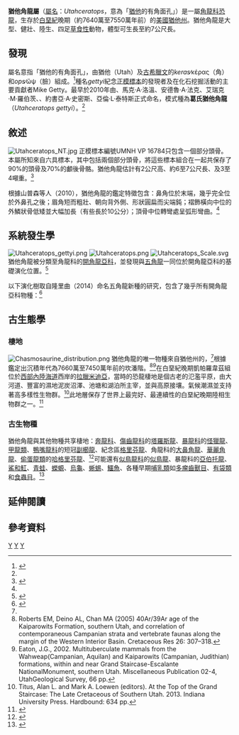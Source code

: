 {{Automatic Taxobox
| taxon = Utahceratops
| fossil_range = [[白堊紀|白堊紀]]晚期,{{fossilrange|76.4|75.5}}
| image = Utahceratops gettyi 3 salt lake city.jpg
| image_width = 250px
| image_caption = 重建骨架模型，位於{{link-en|猶他自然史博物館|Natural History Museum of Utah}}
| authority = Sampson ''et al.'', 2010
| type_species = '''葛氏猶他角龍<br>''Utahceratops gettyi'''''
| type_species_authority = Sampson ''et al.'', 2010
}}

'''猶他角龍屬'''（[[學名|屬名]]：''Utahceratops''，意為「[[猶他|猶他]]的有角面孔」）是一屬[[角龍科|角龍科]][[恐龍|恐龍]]，生存於[[白堊紀|白堊紀]]晚期（約7640萬至7550萬年前）的[[美國|美國]][[猶他州|猶他州]]。猶他角龍是大型、健壯、陸生、四足[[草食性|草食性]]動物，體型可生長至約7公尺長。

==發現==
屬名意指「猶他的有角面孔」，由猶他（Utah）及[[古希臘文|古希臘文]]的''keras''∕κέρας（角）和''ops''∕ὤψ（臉）組成。<ref name="Liddell 1980">{{cite book | author = Liddell, Henry George and Robert Scott | year = 1980 | title = A Greek-English Lexicon (Abridged Edition) | url = https://archive.org/details/lexicon00lidd | publisher = Oxford University Press | location = United Kingdom | isbn = 0-19-910207-4}}</ref>種名''gettyi''紀念[[正模標本|正模標本]]的發現者及在{{link-en|大升梯國家紀念區|Grand Staircase-Escalante National Monument}}化石挖掘活動的主要貢獻者Mike Getty。最早於2010年由{{link-en|史考特·D·山普森|Scott D. Sampson}}、馬克·A·洛溫、安德魯·A·法克、艾瑞克·M·羅伯茨、{{link-en|凱瑟琳·A·福斯特|Catherine Ann Forster}}、約書亞·A·史密斯、亞倫·L·泰特斯正式命名，模式種為'''葛氏猶他角龍'''（''Utahceratops gettyi''）。<ref name="Sampson"/>

==敘述==
[[File:Utahceratops_NT.jpg|thumb]]
正模標本編號UMNH VP 16784只包含一個部分頭骨。本屬所知來自六具標本，其中包括兩個部分頭骨，將這些標本組合在一起共保存了90%的頭骨及70%的顱後骨骼。猶他角龍估計有2公尺高、約6至7公尺長、及3至4噸重。<ref>{{cite news |title=Descubren nuevos dinosaurios con cuernos |language=es |newspaper=La Nación |date=26 September 2010 |url=http://www.nacion.com/2010-09-27/AldeaGlobal/NotasSecundarias/AldeaGlobal2535204.aspx |trans-title=New dinosaurs with horns have been discovered |access-date=22 December 2014 |archive-url=https://web.archive.org/web/20130612021222/http://www.nacion.com/2010-09-27/AldeaGlobal/NotasSecundarias/AldeaGlobal2535204.aspx |archive-date=12 June 2013 }}</ref>

根據山普森等人（2010），猶他角龍的鑑定特徵包含：鼻角位於末端，幾乎完全位於外鼻孔之後；眉角短而粗壯、朝向背外側、形狀圓扁而尖端鈍；褶飾橫向中位的外鱗狀骨低矮並大幅加長（有些長於10公分）；頂骨中位轉彎處呈弧形彎曲。<ref name="Sampson"/>

==系統發生學==
[[File:Utahceratops_gettyi.png|thumb]]
[[File:Utahceratops.png|thumb]]
[[File:Utahceratops_Scale.svg|thumb]]
猶他角龍被分類至角龍科的[[開角龍亞科|開角龍亞科]]，並發現與[[五角龍|五角龍]]一同位於開角龍亞科的基礎演化位置。<ref name="Sampson">{{Cite journal | last1 = Sampson | first1 = S. D. | last2 = Loewen | first2 = M. A. | last3 = Farke | first3 = A. A. | last4 = Roberts | first4 = E. M. | last5 = Forster | first5 = C. A. | last6 = Smith | first6 = J. A. | last7 = Titus | first7 = A. L. | editor1-last = Stepanova | editor1-first = Anna | title = New Horned Dinosaurs from Utah Provide Evidence for Intracontinental Dinosaur Endemism | doi = 10.1371/journal.pone.0012292 | journal = PLoS ONE | volume = 5 | issue = 9 | pages = e12292 | year = 2010 | pmid =  20877459| pmc =2929175 }}</ref>

以下演化樹取自隆里曲（2014）命名五角龍新種的研究，包含了幾乎所有開角龍亞科物種：<ref name="longrich15">{{Cite journal | doi = 10.1016/j.cretres.2014.06.011| title = The horned dinosaurs Pentaceratops and Kosmoceratops from the upper Campanian of Alberta and implications for dinosaur biogeography| journal = Cretaceous Research| volume = 51| pages = 292| year = 2014| last1 = Longrich | first1 = N. R. }}</ref>

{{clade| style=font-size:85%;line-height:85%
|label1=[[開角龍亞科|開角龍亞科]]
|1={{clade
 |1=[[墨丘利角龍屬|墨丘利角龍]]
 |2={{clade
  |1=[[朱迪角龍|朱迪角龍]]
  |2={{clade
   |1={{clade
    |label1=[[開角龍|開角龍]]
    |1={{clade
     |1=開角龍未命名種 CMN 2280
     |2={{clade
      |1=貝氏開角龍
      |2=[[迷亂角龍|爾文開角龍]] }} }}
    |2=[[魅惑角龍屬|魅惑角龍屬]] }}
   |2={{clade
    |1=[[阿古哈角龍|阿古哈角龍]]
    |2={{clade
     |1={{clade
      |1=北方五角龍
      |2=威廉·福克的開角龍類
      |3={{clade
       |1=斯氏[[五角龍|五角龍]]
       |2='''猶他角龍''' }} }}
     |2={{clade
      |label1=[[華麗角龍|華麗角龍]]
      |1={{clade
       |1=里氏華麗角龍
       |2=華麗角龍未命名種 CMN 8301 }}
      |2={{clade
       |1={{clade
        |1=[[準角龍|準角龍]]
        |2=杏仁組的開角龍類 }}
       |2={{clade
        |1={{clade
         |1=[[狂野角龍|狂野角龍]]
         |2=[[科阿韋拉角龍|科阿韋拉角龍]] }}
        |2={{clade
         |1=[[無鼻角龍|無鼻角龍]]
         |label2={{link-en|三角龍族|Triceratopsini}}
         |2={{clade
          |1=[[泰坦角龍|泰坦角龍]]
          |2={{clade
           |1=[[牛角龍|牛角龍]]
           |label2=[[三角龍|三角龍]]
           |2={{clade
            |1=猶他三角龍
            |2={{clade
             |1=皺褶三角龍
             |2=前突三角龍 }} }} }} }} }} }} }} }} }} }} }} }} }} }}

==古生態學==
===棲地===
[[File:Chasmosaurine_distribution.png|thumb]]
猶他角龍的唯一物種來自猶他州的{{link-en|凱帕羅韋茲組|Kaiparowits Formation}}，<ref name="Sampson" />根據{{link-en|氬氬測年法|Argon–argon dating}}鑑定出沉積年代為7660萬至7450萬年前的坎潘階。<ref>Roberts EM, Deino AL, Chan MA (2005) 40Ar/39Ar age of the Kaiparowits Formation, southern Utah, and correlation of contemporaneous Campanian strata and vertebrate faunas along the margin of the Western Interior Basin. Cretaceous Res 26: 307–318.</ref><ref>Eaton, J.G., 2002. Multituberculate mammals from the Wahweap(Campanian, Aquilan) and Kaiparowits (Campanian, Judithian) formations, within and near Grand Staircase-Escalante NationalMonument, southern Utah. Miscellaneous Publication 02-4, UtahGeological Survey, 66 pp.</ref>在白堊紀晚期凱帕羅韋茲組位於[[西部內陸海道|西部內陸海道]]西岸的[[拉臘米迪亞|拉臘米迪亞]]，當時的恐龍棲地是個古老的氾濫平原，由大河道、豐富的濕地泥炭沼澤、池塘和湖泊所主宰，並與高原接壤。氣候潮濕並支持著高多樣性生物群。<ref>Titus, Alan L. and Mark A. Loewen (editors). At the Top of the Grand Staircase: The Late Cretaceous of Southern Utah. 2013. Indiana University Press. Hardbound: 634 pp.</ref>此地層保存了世界上最完好、最連續性的白堊紀晚期陸相生物群之一。<ref>{{cite web|last=Clinton|first=William|title=Preisdential Proclamation: Establishment of the Grand Staircase-Escalante National Monument|url=http://geology.utah.gov/online/c/c-93/gseprocl.htm|work=September 18, 1996|accessdate=9 November 2013|archive-url=https://web.archive.org/web/20130828042919/http://www.geology.utah.gov/online/c/c-93/gseprocl.htm|archive-date=28 August 2013}}</ref>

===古生物種===
猶他角龍與其他物種共享棲地：[[奔龍科|奔龍科]]、[[傷齒龍科|傷齒龍科]]的[[塔羅斯龍|塔羅斯龍]]、[[暴龍科|暴龍科]]的[[怪獵龍|怪獵龍]]、[[甲龍類|甲龍類]]、[[鴨嘴龍科|鴨嘴龍科]]的短冠[[副櫛龍|副櫛龍]]、紀念區[[格里芬龍|格里芬龍]]、角龍科的[[大鼻角龍|大鼻角龍]]、[[華麗角龍|華麗角龍]]、[[偷蛋龍類|偷蛋龍類]]的[[哈格里芬龍|哈格里芬龍]]、<ref name=ZS05>{{cite journal |last=Zanno |first=Lindsay E. |author2=Sampson, Scott D.  |year=2005 |title=A new oviraptorosaur (Theropoda; Maniraptora) from the Late Cretaceous (Campanian) of Utah |journal=Journal of Vertebrate Paleontology |volume=25 |issue=4 |pages=897–904 |doi=10.1671/0272-4634(2005)025[0897:ANOTMF]2.0.CO;2}}</ref>可能還有[[似鳥龍科|似鳥龍科]]的[[似鳥龍|似鳥龍]]、暴龍科的[[亞伯托龍|亞伯托龍]]、[[軟骨魚綱|鯊和魟]]、[[無尾目|青蛙]]、[[有尾目|蠑螈]]、[[龜鱉目|烏龜]]、[[蜥蜴|蜥蜴]]、[[鱷魚|鱷魚]]、各種早期[[哺乳類|哺乳類]]如[[多瘤齒獸目|多瘤齒獸目]]、[[有袋類|有袋類]]和[[食蟲目|食蟲目]]。<ref name=ECHKP99>{{cite book |last=Eaton |first=Jeffrey G. |author2=Cifelli, Richard L. |author3=Hutchinson, J. Howard |author4=Kirkland, James I. |author5= Parrish, J. Michael  tyrannosaurid  albertosarus|year=1999 |chapter=Cretaceous vertebrate faunas from the Kaiparowits Plateau, south-central Utah |editor=Gillete, David D.|title=Vertebrate Paleontology in Utah |url=https://archive.org/details/vertebratepaleon0000unse_y3q5 |publisher=Utah Geological Survey |location=Salt Lake City |series=Miscellaneous Publication 99-1 |pages=[https://archive.org/details/vertebratepaleon0000unse_y3q5/page/345 345]–353 |isbn=1-55791-634-9 }}</ref>

==延伸閱讀==
{{link-en|角龍類研究歷史|Timeline of ceratopsian research}}

==參考資料==
{{Reflist}}

{{頭飾龍類}}
{{Taxonbar|from=Q134308}}

[[Category:開角龍亞科|Y]]
[[Category:上白堊紀恐龍|Y]]
[[Category:北美洲恐龍|Y]]